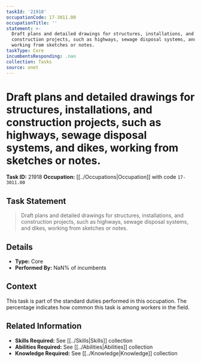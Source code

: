 ```yaml
---
taskId: '21918'
occupationCode: 17-3011.00
occupationTitle: ''
statement: >-
  Draft plans and detailed drawings for structures, installations, and
  construction projects, such as highways, sewage disposal systems, and dikes,
  working from sketches or notes.
taskType: Core
incumbentsResponding: .nan
collection: Tasks
source: onet
---
```

# Draft plans and detailed drawings for structures, installations, and construction projects, such as highways, sewage disposal systems, and dikes, working from sketches or notes.

**Task ID:** 21918
**Occupation:** [[../Occupations|Occupation]] with code `17-3011.00`

## Task Statement

> Draft plans and detailed drawings for structures, installations, and construction projects, such as highways, sewage disposal systems, and dikes, working from sketches or notes.

## Details

- **Type:** Core
- **Performed By:** NaN% of incumbents

## Context

This task is part of the standard duties performed in this occupation. The percentage indicates how common this task is among workers in the field.

## Related Information

- **Skills Required:** See [[../Skills|Skills]] collection
- **Abilities Required:** See [[../Abilities|Abilities]] collection
- **Knowledge Required:** See [[../Knowledge|Knowledge]] collection
